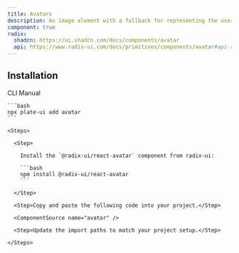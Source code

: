 ```yaml
---
title: Avatars
description: An image element with a fallback for representing the user.
component: true
radix:
  shadcn: https://ui.shadcn.com/docs/components/avatar
  api: https://www.radix-ui.com/docs/primitives/components/avatar#api-reference
---
```


## Installation

<Tabs defaultValue="cli">

  <TabsList>
    <TabsTrigger value="cli">CLI</TabsTrigger>
    <TabsTrigger value="manual">Manual</TabsTrigger>
  </TabsList>
  <TabsContent value="cli">

    ```bash
    npx plate-ui add avatar
    ```

  </TabsContent>

  <TabsContent value="manual">

    <Steps>

      <Step>

        Install the `@radix-ui/react-avatar` component from radix-ui:

        ```bash
        npm install @radix-ui/react-avatar
        ```

      </Step>

      <Step>Copy and paste the following code into your project.</Step>

      <ComponentSource name="avatar" />

      <Step>Update the import paths to match your project setup.</Step>

    </Steps>

  </TabsContent>

</Tabs>
